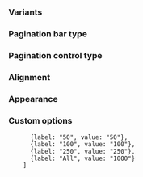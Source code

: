 
<Meta title="React Components/Pagination bar" component={IcPaginationBar} />

<Description markdown={readme} />

### Variants

<Canvas>
  <Story name="Variants">
      <IcPaginationBar totalItems="100"></IcPaginationBar>
      <IcPaginationBar totalItems="100" showItemsPerPageControl></IcPaginationBar>
      <IcPaginationBar totalItems="100" showGoToPageControl></IcPaginationBar>
  </Story>
</Canvas>

### Pagination bar type

<Canvas>
  <Story name="Pagination bar type">
      <IcPaginationBar totalItems="100" showItemsPerPageControl showGoToPageControl></IcPaginationBar>
      <IcPaginationBar totalItems="100" paginationItemDisplay="data" showItemsPerPageControl showGoToPageControl></IcPaginationBar>
  </Story>
</Canvas>

### Pagination control type

<Canvas>
  <Story name="Pagination control type">
      <IcPaginationBar totalItems="100" showItemsPerPageControl showGoToPageControl></IcPaginationBar>
      <IcPaginationBar totalItems="100" paginationType="complex" showItemsPerPageControl showGoToPageControl></IcPaginationBar>
  </Story>
</Canvas>

### Alignment

<Canvas>
  <Story name="Alignment">
      <IcPaginationBar totalItems="100" showItemsPerPageControl showGoToPageControl></IcPaginationBar>
      <IcPaginationBar totalItems="100" alignment="left" showItemsPerPageControl showGoToPageControl></IcPaginationBar>
      <IcPaginationBar totalItems="100" alignment="space-between" showItemsPerPageControl showGoToPageControl></IcPaginationBar>
  </Story>
</Canvas>

### Appearance

<Canvas>
  <Story name="Appearance">
      <IcPaginationBar totalItems="100" showItemsPerPageControl showGoToPageControl></IcPaginationBar>
      <div style={{backgroundColor: "var(--ic-architectural-black)"}}><IcPaginationBar totalItems="100" appearance="light" showItemsPerPageControl showGoToPageControl></IcPaginationBar></div>
      <div style={{backgroundColor: "var(--ic-status-info-contrast)"}}><IcPaginationBar totalItems="100" appearance="dark" showItemsPerPageControl showGoToPageControl></IcPaginationBar></div>
  </Story>
</Canvas>

### Custom options

          {label: "50", value: "50"},
          {label: "100", value: "100"},
          {label: "250", value: "250"},
          {label: "All", value: "1000"}
        ]

<Canvas>
  <Story name="Custom options">
      <IcPaginationBar totalItems="1000" itemsPerPageOptions={paginationBarOptions} showItemsPerPageControl showGoToPageControl></IcPaginationBar>
  </Story>
</Canvas>
